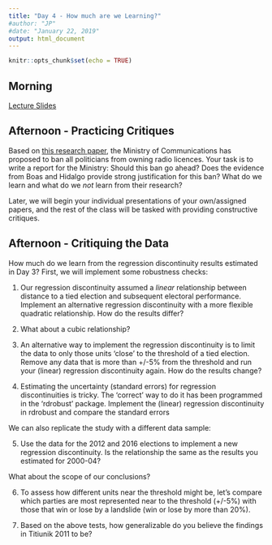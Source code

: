 ```yaml
---
title: "Day 4 - How much are we Learning?"
#author: "JP"
#date: "January 22, 2019"
output: html_document
---
```


```r
knitr::opts_chunk$set(echo = TRUE)
```

## Morning

[Lecture Slides](https://jonnyphillips.github.io/Causal_Critiques/Day 4/Slides_Day_4_v1.pdf)

## Afternoon - Practicing Critiques

Based on [this research paper](https://jonnyphillips.github.io/Causal_Critiques/Day 4/Boas and Hidalgo airwaves.pdf), the Ministry of Communications has proposed to ban all politicians from owning radio licences. Your task is to write a report for the Ministry: Should this ban go ahead? Does the evidence from Boas and Hidalgo provide strong justification for this ban? What do we learn and what do we *not* learn from their research? 

Later, we will begin your individual presentations of your own/assigned papers, and the rest of the class will be tasked with providing constructive critiques.

## Afternoon - Critiquing the Data

How much do we learn from the regression discontinuity results estimated in Day 3? First, we will implement some robustness checks:

1. Our regression discontinuity assumed a *linear* relationship between distance to a tied election and subsequent electoral performance. Implement an alternative regression discontinuity with a more flexible quadratic relationship. How do the results differ?

2. What about a cubic relationship?

3. An alternative way to implement the regression discontinuity is to limit the data to only those units 'close' to the threshold of a tied election. Remove any data that is more than +/-5\% from the threshold and run your (linear) regression discontinuity again. How do the results change?

4. Estimating the uncertainty (standard errors) for regression discontinuities is tricky. The 'correct' way to do it has been programmed in the 'rdrobust' package. Implement the (linear) regression discontinuity in rdrobust and compare the standard errors 

We can also replicate the study with a different data sample:

5. Use the data for the 2012 and 2016 elections to implement a new regression discontinuity. Is the relationship the same as the results you estimated for 2000-04?

What about the scope of our conclusions?

6. To assess how different units near the threshold might be, let's compare which parties are most represented near to the threshold (+/-5\%) with those that win or lose by a landslide (win or lose by more than 20\%).

7. Based on the above tests, how generalizable do you believe the findings in Titiunik 2011 to be?

